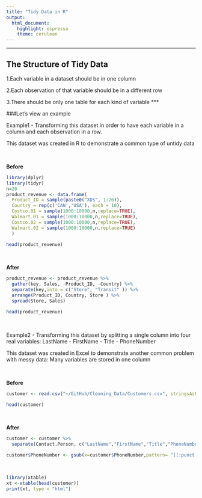 ---
title: "Tidy Data in R"
output: 
  html_document: 
    highlight: espresso
    theme: cerulean
---
***

## The Structure of Tidy Data

1.Each variable in a dataset should be in one column

2.Each observation of that variable should be in a different row

3.There should be only one table for each kind of variable
***

###Let's view an example

Example1 - Transforming this dataset in order to have each variable in a column and each observation in a row. 

This dataset was created in R to demonstrate a common type of untidy
data

<br>

**Before**

```{r comment=NA, echo=FALSE, message=FALSE}
library(dplyr)
library(tidyr)
n=20
product_revenue <- data.frame(
  Product_ID = sample(paste0("XDS", 1:20)),
  Country = rep(c('CAN','USA'), each = 10),
  Costco.01 = sample(1000:10000,n,replace=TRUE),
  Walmart.01 = sample(1000:10000,n,replace=TRUE),
  Costco.02 = sample(1000:10000,n,replace=TRUE),
  Walmart.02 = sample(1000:10000,n,replace=TRUE)
  )

head(product_revenue)
```

<br>

**After**
```{r comment=NA, echo=FALSE}
product_revenue <- product_revenue %>%
  gather(key, Sales, -Product_ID, -Country) %>%
  separate(key,into = c("Store", "Transit" )) %>%
  arrange(Product_ID, Country, Store ) %>%
  spread(Store, Sales)

head(product_revenue)

```

<br>

Example2 - Transforming this dataset by splitting a single column into four real variables: LastName - FirstName - Title - PhoneNumber

This dataset was created in Excel to demonstrate another common problem with messy data: Many variables are stored in one column

<br>

**Before**
```{r comment=NA, echo=FALSE}
customer <- read.csv("~/GitHub/Cleaning_Data/Customers.csv", stringsAsFactors = F)

head(customer)
```

<br>

**After**
```{r comment=NA, echo=FALSE}
customer <- customer %>%
  separate(Contact.Person, c("LastName","FirstName","Title","PhoneNumber"),sep =  "/")  

customer$PhoneNumber <- gsub(x=customer$PhoneNumber,pattern= "[[:punct:]]", replacement = ' ')  

```

<br>

```{r showtable, results='asis', echo=FALSE}
library(xtable)
xt <-xtable(head(customer))
print(xt, type = "html")


```

